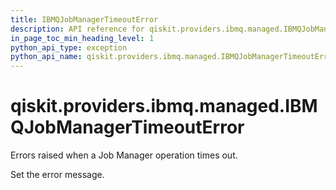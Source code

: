 ```yaml
---
title: IBMQJobManagerTimeoutError
description: API reference for qiskit.providers.ibmq.managed.IBMQJobManagerTimeoutError
in_page_toc_min_heading_level: 1
python_api_type: exception
python_api_name: qiskit.providers.ibmq.managed.IBMQJobManagerTimeoutError
---
```


# qiskit.providers.ibmq.managed.IBMQJobManagerTimeoutError

<Class id="qiskit.providers.ibmq.managed.IBMQJobManagerTimeoutError" isDedicatedPage={true} github="https://github.com/qiskit/qiskit-ibmq-provider/tree/stable/0.18/qiskit/providers/ibmq/managed/exceptions.py" signature="IBMQJobManagerTimeoutError(*message)">
  Errors raised when a Job Manager operation times out.

  Set the error message.
</Class>

